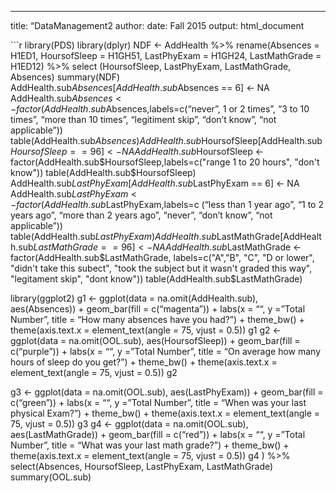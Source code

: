 ---
title: "DataManagement2
author:
date: Fall 2015
output: html_document


```r

library(PDS)
library(dplyr)
NDF <- AddHealth %>% 
   rename(Absences = H1ED1, HoursofSleep = H1GH51, LastPhyExam = H1GH24, LastMathGrade = H1ED12) %>%
  select (HoursofSleep, LastPhyExam, LastMathGrade, Absences)
summary(NDF)
AddHealth.sub$Absences[AddHealth.sub$Absences == 6] <- NA
AddHealth.sub$Absences <- factor(AddHealth.sub$Absences,labels=c("never", 1 or 2 times", "3 to 10 times", "more than 10 times", "legitiment skip", "don't know", "not applicable"))
table(AddHealth.sub$Absences)
AddHealth.sub$HoursofSleep[AddHealth.sub$HoursofSleep == 96] <- NA
AddHealth.sub$HoursofSleep <- factor(AddHealth.sub$HoursofSleep,labels=c("range 1 to 20 hours", "don't know"))
table(AddHealth.sub$HoursofSleep)
AddHealth.sub$LastPhyExam[AddHealth.sub$LastPhyExam == 6] <- NA
AddHealth.sub$LastPhyExam <- factor(AddHealth.sub$LastPhyExam,labels=c ("less than 1 year ago", "1 to 2 years ago", "more than 2 years ago", "never", "don't know", "not applicable"))
table(AddHealth.sub$LastPhyExam)
AddHealth.sub$LastMathGrade[AddHealth.sub$LastMathGrade == 96] <- NA
AddHealth.sub$LastMathGrade <- factor(AddHealth.sub$LastMathGrade, labels=c("A","B", "C", "D or lower", "didn't take this subect", "took the subject but it wasn't graded this way", "legitament skip", "dont know"))
table(AddHealth.sub$LastMathGrade)

library(ggplot2)
g1 <- ggplot(data = na.omit(AddHealth.sub), aes(Absences)) +
  geom_bar(fill = c("magenta")) +
  labs(x = "", y = "Total Number", title = "How many absences have you had?") +
  theme_bw() + 
  theme(axis.text.x  = element_text(angle = 75, vjust = 0.5)) 
g1
g2 <- ggplot(data = na.omit(OOL.sub), aes(HoursofSleep)) +
  geom_bar(fill = c("purple")) +
  labs(x = "", y = "Total Number", title = "On average how many hours of sleep do you get?") +
  theme_bw() + 
  theme(axis.text.x  = element_text(angle = 75, vjust = 0.5)) 
g2

g3 <- ggplot(data = na.omit(OOL.sub), aes(LastPhyExam)) +
  geom_bar(fill = c("green")) +
  labs(x = "", y = "Total Number", title = "When was your last physical Exam?") +
  theme_bw() + 
  theme(axis.text.x  = element_text(angle = 75, vjust = 0.5)) 
g3
g4 <- ggplot(data = na.omit(OOL.sub), aes(LastMathGrade)) +
  geom_bar(fill = c("red")) +
  labs(x = "", y = "Total Number", title = "What was your last math grade?") +
  theme_bw() + 
  theme(axis.text.x  = element_text(angle = 75, vjust = 0.5)) 
g4
) %>%
   select(Absences, HoursofSleep, LastPhyExam, LastMathGrade)
summary(OOL.sub)

